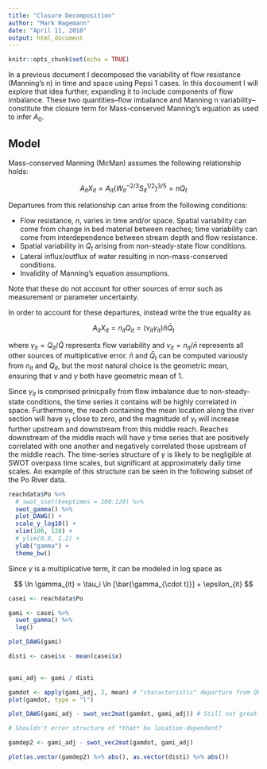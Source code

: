 ```yaml
---
title: "Closure Decomposition"
author: "Mark Hagemann"
date: "April 11, 2018"
output: html_document
---
```


```r
knitr::opts_chunk$set(echo = TRUE)
```

In a previous document I decomposed the variability of flow resistance (Manning's n) in time and space using Pepsi 1 cases. In this docoument I will explore that idea further, expanding it to include components of flow imbalance. These two quantities--flow imbalance and Manning n variability--constitute the closure term for Mass-conserved Manning's equation as used to infer $A_0$. 

## Model

Mass-conserved Manning (McMan) assumes the following relationship holds:

$$
A_{it} X_{it} = A_{it} (W_{it}^{-2/3} S_{it}^{1/2})^{3/5} =  nQ_t
$$

Departures from this relationship can arise from the following conditions:

- Flow resistance, $n$, varies in time and/or space. Spatial variability can come from change in bed material between reaches; time variability can come from interdependence between stream depth and flow resistance. 
- Spatial variability in $Q_t$ arising from non-steady-state flow conditions.
- Lateral influx/outflux of water resulting in non-mass-conserved conditions.
- Invalidity of Manning's equation assumptions. 

Note that these do not account for other sources of error such as measurement or parameter uncertainty. 

In order to account for these departures, instead write the true equality as

$$
A_{it} X_{it} =  n_{it}Q_{it} = (\nu_{it} \gamma_{it})\bar{n}\bar{Q}_t 
$$

where $\gamma_{it} = Q_{it} / \bar{Q}$ represents flow variability and $\nu_{it} = n_{it} / \bar{n}$ represents all other sources of multiplicative error. $\bar{n}$ and $\bar{Q}_t$ can be computed variously from $n_{it}$ and $Q_{it}$, but the most natural choice is the geometric mean, ensuring that $\nu$ and $\gamma$ both have geometric mean of 1. 

Since $\gamma_{it}$ is comprised prinicpally from flow imbalance due to non-steady-state conditions, the time series it contains will be highly correlated in space. Furthermore, the reach containing the mean location along the river section will have $\gamma_t$ close to zero, and the magnitude of $\gamma_t$ will increase further upstream and downstream from this middle reach. Reaches downstream of the middle reach will have $\gamma$ time series that are positively correlated with one another and negatively correlated those upstream of the middle reach. The time-series structure of $\gamma$ is likely to be negligible at SWOT overpass time scales, but significant at approximately daily time scales. An example of this structure can be seen in the following subset of the Po River data. 

```r
reachdata$Po %>% 
  # swot_sset(keeptimes = 100:120) %>% 
  swot_gamma() %>% 
  plot_DAWG() +
  scale_y_log10() +
  xlim(100, 120) +
  # ylim(0.8, 1.2) +
  ylab("gamma") +
  theme_bw()
```

Since $\gamma$ is a multiplicative term, it can be modeled in log space as

$$
\ln \gamma_{it} = \tau_i \ln [\bar{\gamma_{\cdot t}}] + \epsilon_{it}
$$


```r
casei <- reachdata$Po

gami <- casei %>% 
  swot_gamma() %>% 
  log()

plot_DAWG(gami)

disti <- casei$x - mean(casei$x)
  

gami_adj <- gami / disti

gamdot <- apply(gami_adj, 2, mean) # "characteristic" departure from Qbar
plot(gamdot, type = "l")

plot_DAWG(gami_adj - swot_vec2mat(gamdot, gami_adj)) # Still not great in terms of error structure

# Shouldn't error structure of *that* be location-dependent?

gamdep2 <- gami_adj - swot_vec2mat(gamdot, gami_adj)

plot(as.vector(gamdep2) %>% abs(), as.vector(disti) %>% abs())

```

